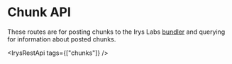 
# Chunk API

These routes are for posting chunks to the Irys Labs [bundler](/learn/network/bundler) and querying for information about posted chunks. 

<IrysRestApi tags={["chunks"]} />
